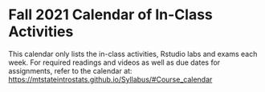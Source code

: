 # Fall 2021 Calendar of In-Class Activities {-}


This calendar only lists the in-class activities, Rstudio labs and exams each week. For required readings and videos as well as due dates for assignments, refer to the calendar at:  
[https://mtstateintrostats.github.io/Syllabus/#Course_calendar](new calendar)

\begin{longtable}{|l|l|l|l|p{.55\textwidth}|}
\hline
\textbf{Week}& \textbf{Day}& \textbf{Date}& \textbf{Activity} \\ \hline
\endhead
1& W& 8/25& Syllabus Review \\*
1& F& 8/27& Martian Alphabet \\ \hline
2& M& 8/30& Atrial Fibrillation \\*
2& W& 9/1& Native American Address \\* 
2& F& 9/3& Week 2 Lab \\ \hline
3& M& 9/6& (\textit{No class}) \\*
3& W& 9/8& What's the Probability? \\*
3& F& 9/10& Week 3 Lab \\ \hline
4& M& 9/13& IMDb Movie Reviews - One Quantitative Variable \\*
4& W& 9/15& IMDb Movie Reviews - One of Each \\*
4& F& 9/17& Week 4 Lab \\ \hline
5& M& 9/20& Movie Profits \\*
5& W& 9/22& Movie Profits \\*	
5& F& 9/24& Week 5 Lab \\ \hline
6& M& 9/27& Exam 1 Review \\*
6& W& 9/29& Midterm Exam 1 \\*	
6& F& 10/1& Group Midterm Exam 1 \\ \hline
7& M& 10/4& Helper Hinderer --- Simulation Testing \\*
7& W& 10/6& Helper Hinderer --- Estimation using Simulation Methods \\*
7& F& 10/8& Week 7 Lab \\ \hline
8& M& 10/11& Handedness of Male Boxers --- Theory Test \\*
8& W& 10/13& Handedness of Male Boxers --- Estimation using Theory-based Methods \\*	
8& F& 10/15& Week 8 Lab \\ \hline
9& M& 10/18& Good Samaritan --- Simulation Testing \\*
9& W& 10/20& Good Samaritan --- Estimation using Simulation \\*	
9& F& 10/22& Week 9 Lab \\ \hline
10& M& 10/25& Winter Sports Helmet Use and Head Injuries --- Theory Test \\*
10& W& 10/27& Winter Sports Helmet Use and Head Injuries --- Estimation using Theory-based Methods \\*
10& F& 10/29& Week 10 Lab\\ \hline
11& M& 11/1& Exam 2 Review \\*
11& W& 11/3& Midterm Exam 2 \\*	
11& F& 11/5& Group Midterm Exam 2 \\ \hline
12& M& 11/8& COVID and Air Pollution \\*
12& W& 11/10& Construction Costs \\*
12& F& 11/12& Week 12 Lab \\ \hline
13& M& 11/15& Weather Patterns and Snowfall \\*
13& W& 11/17& Homeless Housing Stability \\*
13& F& 11/19& Week 13 Lab \\ \hline
Holiday& ---& M--F& 11/22--11/26& \textbf{No Class --- Thanksgiving Break} \\ \hline
14& M& 11/29& Real Estate \\*
14& W& 12/1& Bears \\*
14& F& 12/3& Week 14 Lab \\ \hline
15& M& 12/6& Data Exploration \\*
15& W& 12/8& Final Exam Review \\*
15& F& 12/10& Final Exam \\ \hline
Finals& M--W& 12/13--12/15& Final Group Exam \\ \hline

\end{longtable}


